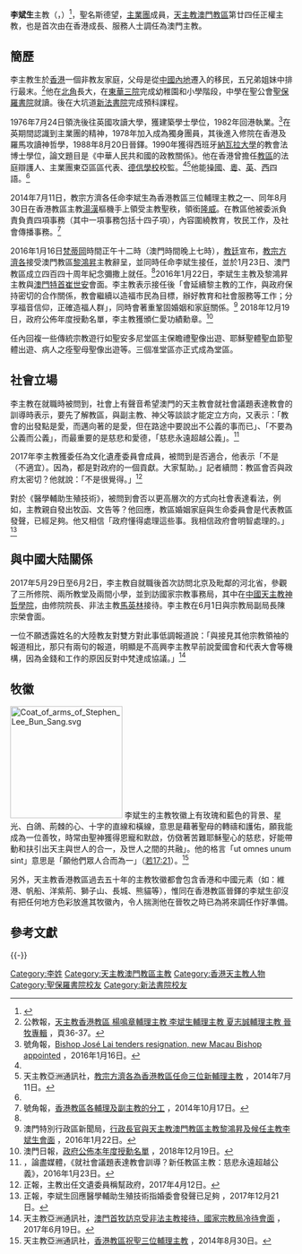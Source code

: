 {{Blpsources|time=2020-01-10T15:07:11+00:00}}
{{Infobox Christian leader
| type        = Bishop
| honorific-prefix =
| name        = 李斌生<br />Stephen Lee Bun-sang
| title       = [[天主教澳門教區主教列表|天主教澳門教區主教]]
| honorific-suffix =
| image       =
| size         = 250px
| caption     = 李斌生主教（2016年1月23日）
| archdiocese = 
| diocese     = [[天主教澳門教區|澳門教區]]
| see         = 
| appointed   = 2016年1月16日
| term_end    = 
| predecessor = [[黎鴻昇|黎鴻昇]]
| successor   = （現任）
<!--   Orders   -->
| ordination     = 1988年8月20日
| ordinated_by   = 
| consecration   = 2014年8月30日
| consecrated_by = 
| rank           = 
<!--   Personal details   -->
| birth_date    = {{birth date and age|1956|11|10|df=yes}}
| birth_place   = {{HKG-1955}}
| death_date    = 
| death_place   = 
| previous_post = {{unbulleted list|[[天主教香港教區|天主教香港教區輔理主教]]（2014年至2016年）}}
| nationality   = {{CHN-HKG}}<br>{{CNMO}}
| religion      = [[羅馬天主教|羅馬天主教]]
| coat_of_arms  = Coat of arms of Stephen Lee Bun Sang.svg
}}

'''李斌生'''主教{{OMB}}（{{lang-en|The Most Reverend Stephen Lee Bun-sang}}，{{bd|1956年|11月10日||}}）<ref name=bulletin>{{cite press release|url=https://press.vatican.va/content/salastampa/it/bollettino/pubblico/2016/01/16/0027/00052.html|title=Rinunce e nomine, 16.01.2016|publisher=Sala Stampa della Santa Sede|date=2016-01-16|accessdate=2019-07-19|language=it|archivedate=2019-07-19|archiveurl=https://web.archive.org/web/20190719132347/https://press.vatican.va/content/salastampa/it/bollettino/pubblico/2016/01/16/0027/00052.html}}</ref>，聖名斯德望，[[主業團|主業團]]成員，[[天主教澳門教區|天主教澳門教區]]第廿四任正權主教，也是首次由在香港成長、服務人士調任為澳門主教。

==簡歷==
李主教生於[[香港|香港]]一個非教友家庭，父母是從[[中國內地|中國內地]]遷入的移民，五兄弟姐妹中排行最末。<ref>公教報，[http://kkp.org.hk/sites/kkp.org.hk/files/KKP_NewBishopOP_lowRes_new.pdf 天主教香港教區 楊鳴章輔理主教 李斌生輔理主教 夏志誠輔理主教 晉牧專輯] {{webarchive|url=https://web.archive.org/web/20160128075718/http://kkp.org.hk/sites/kkp.org.hk/files/KKP_NewBishopOP_lowRes_new.pdf |date=2016-01-28 }}，頁36-37。</ref>他在[[北角|北角]]長大，在[[東華三院|東華三院]]完成幼稚園和小學階段，中學在聖公會[[聖保羅書院|聖保羅書院]]就讀。後在大坑道[[新法書院|新法書院]]完成預科課程。

1976年7月24日領洗後往英國攻讀大學，獲建築學士學位，1982年回港執業。<ref>號角報，[http://www.oclarim.com.mo/en/2016/01/16/bishop-jose-lai-tenders-resignation-new-macau-bishop-appointed/ Bishop José Lai tenders resignation, new Macau Bishop appointed] {{Wayback|url=http://www.oclarim.com.mo/en/2016/01/16/bishop-jose-lai-tenders-resignation-new-macau-bishop-appointed/ |date=20200331073818 }}，2016年1月16日。</ref>在英期間認識到主業團的精神，1978年加入成為獨身團員，其後進入修院在香港及羅馬攻讀神哲學，1988年8月20日晉鐸。1990年獲得西班牙[[納瓦拉大學|納瓦拉大學]]的教會法博士學位，論文題目是《中華人民共和國的政教關係》。他在香港曾擔任[[天主教香港教區|教區]]的法庭辯護人、主業團東亞區區代表、[[德信學校|德信學校]]校監。<ref name=bulletin /><ref>天主教亞洲通訊社，[http://china.ucanews.com/2014/07/11/%E6%95%99%E5%AE%97%E6%96%B9%E6%BF%9F%E5%90%84%E7%82%BA%E9%A6%99%E6%B8%AF%E6%95%99%E5%8D%80%E4%BB%BB%E5%91%BD%E4%B8%89%E4%BD%8D%E6%96%B0%E8%BC%94%E7%90%86%E4%B8%BB%E6%95%99/?variant=zh-hant  教宗方濟各為香港教區任命三位新輔理主教] {{Wayback|url=http://china.ucanews.com/2014/07/11/%E6%95%99%E5%AE%97%E6%96%B9%E6%BF%9F%E5%90%84%E7%82%BA%E9%A6%99%E6%B8%AF%E6%95%99%E5%8D%80%E4%BB%BB%E5%91%BD%E4%B8%89%E4%BD%8D%E6%96%B0%E8%BC%94%E7%90%86%E4%B8%BB%E6%95%99/?variant=zh-hant |date=20190629031701 }}，2014年7月11日。</ref>他能操[[現代標準漢語|國]]、[[粵語|粵]]、[[英語|英]]、[[西班牙語|西]]四語。<ref name=bulletin />

2014年7月11日，教宗方濟各任命李斌生為香港教區三位輔理主教之一、同年8月30日在香港教區主教[[湯漢|湯漢]]樞機手上領受主教聖秩，領銜[[天主教隆威教區|隆威]]。在教區他被委派負責負責四項事務（其中一項事務包括十四子項），內容圍繞教育，牧民工作，及社會傳播事務。<ref>號角報，[http://www.oclarim.com.mo/zh/2014/10/17/%E9%A6%99%E6%B8%AF%E6%95%99%E5%8D%80%E5%90%84%E8%BC%94%E7%90%86%E5%8F%8A%E5%89%AF%E4%B8%BB%E6%95%99%E7%9A%84%E5%88%86%E5%B7%A5/ 香港教區各輔理及副主教的分工] {{Wayback|url=http://www.oclarim.com.mo/zh/2014/10/17/%E9%A6%99%E6%B8%AF%E6%95%99%E5%8D%80%E5%90%84%E8%BC%94%E7%90%86%E5%8F%8A%E5%89%AF%E4%B8%BB%E6%95%99%E7%9A%84%E5%88%86%E5%B7%A5/ |date=20190629064821 }}，2014年10月17日。</ref>

2016年1月16日[[梵蒂岡|梵蒂岡]]時間正午十二時（澳門時間晚上七時），[[教廷|教廷]]宣布，[[教宗方濟各|教宗方濟各]]接受澳門教區[[黎鴻昇|黎鴻昇]]主教辭呈，並同時任命李斌生接任，並於1月23日、澳門教區成立四百四十周年紀念彌撒上就任。<ref name=bulletin />2016年1月22日，李斌生主教及黎鴻昇主教與[[澳門特首|澳門特首]][[崔世安|崔世安]]會面。李主教表示接任後「會延續黎主教的工作，與政府保持密切的合作關係，教會繼續以造福市民為目標，辦好教育和社會服務等工作；分享福音信仰，正確造福人群」，同時會著重鞏固婚姻和家庭關係。<ref>澳門特別行政區新聞局，[http://www.gcs.gov.mo/showNews.php?DataUcn=96255&PageLang=C 行政長官與天主教澳門教區主教黎鴻昇及候任主教李斌生會面] {{Wayback|url=http://www.gcs.gov.mo/showNews.php?DataUcn=96255&PageLang=C |date=20190620202640 }}，2016年1月22日。</ref>
2018年12月19日，政府公佈年度授勳名單，李主教獲頒仁愛功績勳章。<ref>澳門日報，[https://h5.newaircloud.com/news_detail?newsid=5727070_aomen&fbclid=IwAR3uIoIDA6wbXsTT_-CZsP_pnE16QDBtCspiRWnVsNQrJgBcA_qOrsUjTas 政府公佈本年度授勳名單] {{Wayback|url=https://h5.newaircloud.com/news_detail?newsid=5727070_aomen&fbclid=IwAR3uIoIDA6wbXsTT_-CZsP_pnE16QDBtCspiRWnVsNQrJgBcA_qOrsUjTas |date=20181220230959 }}，2018年12月19日。</ref>

任內回複一些傳統宗教遊行如聖安多尼堂區主保瞻禮聖像出遊、耶穌聖體聖血節聖體出遊、病人之痊聖母聖像出遊等。三個准堂區亦正式成為堂區。

==社會立場==
李主教在就職時被問到，社會上有聲音希望澳門的天主教會就社會議題表達教會的訓導時表示，要先了解教區，與副主教、神父等談談才能定立方向，又表示：「教會的出發點是愛，而邁向著的是愛，但在路途中要說出不公義的事而已」、「不要為公義而公義」，而最重要的是慈悲和愛德，「慈悲永遠超越公義」。<ref>，論盡媒體，《就社會議題表達教會訓導？新任教區主教：慈悲永遠超越公義》，2016年1月23日。</ref>

2017年李主教獲委任為文化遺產委員會成員，被問到是否適合，他表示「不是（不適宜）。因為，都是對政府的一個貢獻。大家幫助。」記者續問：教區會否與政府太密切？他就說：「不是很覺得。」<ref>正報，主教出任文遺委員稱幫政府，2017年4月12日。</ref>

對於《醫學輔助生殖技術》，被問到會否以更高層次的方式向社會表達看法，例如，主教親自發出牧函、文告等？他回應，教區婚姻家庭與生命委員會是代表教區發聲，已經足夠。他又相信「政府懂得處理這些事。我相信政府會明智處理的。」<ref>正報，李斌生回應醫學輔助生殖技術指婚委會發聲已足夠 ，2017年12月21日。</ref>

==與中國大陆關係==
2017年5月29日至6月2日，李主教自就職後首次訪問北京及毗鄰的河北省，參觀了三所修院、兩所教堂及兩間小學，並到訪國家宗教事務局，其中在[[中國天主教神哲學院|中國天主教神哲學院]]，由修院院長、非法主教[[馬英林|馬英林]]接待。李主教在6月1日與宗教局副局長陳宗榮會面。

一位不願透露姓名的大陸教友對雙方對此事低調報道說：「與接見其他宗教領袖的報道相比，那只有兩句的報道，明顯是不高興李主教早前說愛國會和代表大會等機構，因為金錢和工作的原因反對中梵達成協議。」<ref>天主教亞洲通訊社，[http://china.ucanews.com/2017/06/19/%E6%BE%B3%E9%96%80%E9%A6%96%E7%89%A7%E8%A8%AA%E4%BA%AC%E5%8F%97%E9%9D%9E%E6%B3%95%E4%B8%BB%E6%95%99%E6%8E%A5%E5%BE%85%EF%BC%8C%E5%9C%8B%E5%AE%B6%E5%AE%97%E6%95%99%E5%B1%80%E5%86%B7%E5%BE%85%E6%9C%83/ 澳門首牧訪京受非法主教接待，國家宗教局冷待會面] {{Wayback|url=http://china.ucanews.com/2017/06/19/%E6%BE%B3%E9%96%80%E9%A6%96%E7%89%A7%E8%A8%AA%E4%BA%AC%E5%8F%97%E9%9D%9E%E6%B3%95%E4%B8%BB%E6%95%99%E6%8E%A5%E5%BE%85%EF%BC%8C%E5%9C%8B%E5%AE%B6%E5%AE%97%E6%95%99%E5%B1%80%E5%86%B7%E5%BE%85%E6%9C%83/ |date=20190629031704 }}，2017年6月19日。</ref>

==牧徽==
[[File:Coat_of_arms_of_Stephen_Lee_Bun_Sang.svg|200px]]
李斌生的主教牧徽上有玫瑰和藍色的背景、星光、白鴿、荊棘的心、十字的直線和橫線，意思是藉著聖母的轉禱和護佑，願我能成為一位善牧，時常由聖神獲得恩寵和默啟，仿傚著苦難耶穌聖心的慈悲，好能帶動和扶引出天主與世人的合一，及世人之間的共融」。他的格言「ut omnes unum sint」意思是「願他們眾人合而為一」（[[若望福音|若17:21]]）。<ref>天主教亞洲通訊社，[http://china.ucanews.com/2014/08/30/%E9%A6%99%E6%B8%AF%E6%95%99%E5%8D%80%E7%A5%9D%E8%81%96%E4%B8%89%E4%BD%8D%E8%BC%94%E7%90%86%E4%B8%BB%E6%95%99/?variant=zh-hant 香港教區祝聖三位輔理主教] {{Wayback|url=http://china.ucanews.com/2014/08/30/%E9%A6%99%E6%B8%AF%E6%95%99%E5%8D%80%E7%A5%9D%E8%81%96%E4%B8%89%E4%BD%8D%E8%BC%94%E7%90%86%E4%B8%BB%E6%95%99/?variant=zh-hant |date=20190623185942 }}，2014年8月30日。</ref>

另外，天主教香港教區過去五十年的主教牧徽都會包含香港和中國元素（如：維港、帆船、洋紫荊、獅子山、長城、熊貓等），惟同在香港教區晉鐸的李斌生卻沒有把任何地方色彩放進其牧徽內，令人揣測他在晉牧之時已為將來調任作好準備。

== 參考文獻 ==
{{Reflist}}

{{-}}
{{s-start}}
{{s-rel|ca}}
{{s-before|[[黎鴻昇|黎鴻昇]]主教}}
{{s-title|[[天主教澳門教區|天主教澳門教區]]主教|2016年1月16日－}}
{{s-inc}}
{{s-end}}

{{天主教澳門教區主教}}

[[Category:李姓|Category:李姓]]
[[Category:天主教澳門教區主教|Category:天主教澳門教區主教]]
[[Category:香港天主教人物|Category:香港天主教人物]]
[[Category:聖保羅書院校友|Category:聖保羅書院校友]]
[[Category:新法書院校友|Category:新法書院校友]]